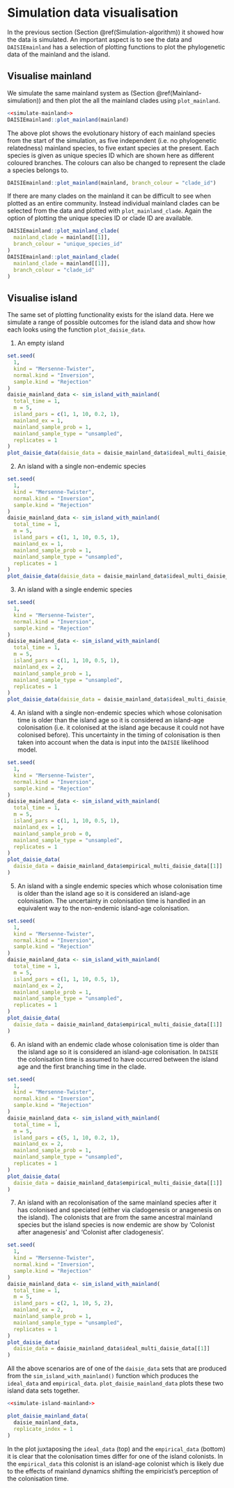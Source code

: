 # Simulation data visualisation {#simulation-data-visualisation}

In the previous section (Section \@ref(Simulation-algorithm)) it showed how the data is simulated. An important aspect is to see the data and `DAISIEmainland`
has a selection of plotting functions to plot the phylogenetic data of the 
mainland and the island. 

## Visualise mainland {#visualise-mainland}

We simulate the same mainland system as (Section \@ref(Mainland-simulation)) and then plot the all the mainland clades using `plot_mainland`.

```r
<<simulate-mainland>>
DAISIEmainland::plot_mainland(mainland)
```

The above plot shows the evolutionary history of each mainland species from the
start of the simulation, as five independent (i.e. no phylogenetic relatedness)
mainland species, to five extant species at the present. Each species is given
as unique species ID which are shown here as different coloured branches. The
colours can also be changed to represent the clade a species belongs to.

```r
DAISIEmainland::plot_mainland(mainland, branch_colour = "clade_id")
``` 

If there are many clades on the mainland it can be difficult to see when plotted
as an entire community. Instead individual mainland clades can be selected from
the data and plotted with `plot_mainland_clade`. Again the option of plotting 
the unique species ID or clade ID are available.

```r
DAISIEmainland::plot_mainland_clade(
  mainland_clade = mainland[[1]], 
  branch_colour = "unique_species_id"
)
DAISIEmainland::plot_mainland_clade(
  mainland_clade = mainland[[1]], 
  branch_colour = "clade_id"
)
```

## Visualise island {#visualise-island}

The same set of plotting functionality exists for the island data. Here we 
simulate a range of possible outcomes for the island data and show how each
looks using the function `plot_daisie_data`.

1. An empty island

```r
set.seed(
  1,
  kind = "Mersenne-Twister",
  normal.kind = "Inversion",
  sample.kind = "Rejection"
)
daisie_mainland_data <- sim_island_with_mainland(
  total_time = 1,
  m = 5,
  island_pars = c(1, 1, 10, 0.2, 1), 
  mainland_ex = 1,
  mainland_sample_prob = 1,
  mainland_sample_type = "unsampled",
  replicates = 1 
)
plot_daisie_data(daisie_data = daisie_mainland_data$ideal_multi_daisie_data[[1]])
```

2. An island with a single non-endemic species

```r
set.seed(
  1,
  kind = "Mersenne-Twister",
  normal.kind = "Inversion",
  sample.kind = "Rejection"
)
daisie_mainland_data <- sim_island_with_mainland(
  total_time = 1,
  m = 5,
  island_pars = c(1, 1, 10, 0.5, 1), 
  mainland_ex = 1,
  mainland_sample_prob = 1,
  mainland_sample_type = "unsampled",
  replicates = 1 
)
plot_daisie_data(daisie_data = daisie_mainland_data$ideal_multi_daisie_data[[1]])
```

3. An island with a single endemic species

```r
set.seed(
  1,
  kind = "Mersenne-Twister",
  normal.kind = "Inversion",
  sample.kind = "Rejection"
)
daisie_mainland_data <- sim_island_with_mainland(
  total_time = 1,
  m = 5,
  island_pars = c(1, 1, 10, 0.5, 1), 
  mainland_ex = 2,
  mainland_sample_prob = 1,
  mainland_sample_type = "unsampled",
  replicates = 1 
)
plot_daisie_data(daisie_data = daisie_mainland_data$ideal_multi_daisie_data[[1]])
```

4. An island with a single non-endemic species which whose colonisation time
is older than the island age so it is considered an island-age colonisation
(i.e. it colonised at the island age because it could not have colonised 
before). This uncertainty in the timing of colonisation is then taken into
account when the data is input into the `DAISIE` likelihood model. 

```r
set.seed(
  1,
  kind = "Mersenne-Twister",
  normal.kind = "Inversion",
  sample.kind = "Rejection"
)
daisie_mainland_data <- sim_island_with_mainland(
  total_time = 1,
  m = 5,
  island_pars = c(1, 1, 10, 0.5, 1), 
  mainland_ex = 1,
  mainland_sample_prob = 0,
  mainland_sample_type = "unsampled",
  replicates = 1 
)
plot_daisie_data(
  daisie_data = daisie_mainland_data$empirical_multi_daisie_data[[1]]
)
```

5. An island with a single endemic species which whose colonisation time
is older than the island age so it is considered an island-age colonisation.
The uncertainty in colonisation time is handled in an equivalent way to the 
non-endemic island-age colonisation.

```r
set.seed(
  1,
  kind = "Mersenne-Twister",
  normal.kind = "Inversion",
  sample.kind = "Rejection"
)
daisie_mainland_data <- sim_island_with_mainland(
  total_time = 1,
  m = 5,
  island_pars = c(1, 1, 10, 0.5, 1), 
  mainland_ex = 2,
  mainland_sample_prob = 1,
  mainland_sample_type = "unsampled",
  replicates = 1 
)
plot_daisie_data(
  daisie_data = daisie_mainland_data$empirical_multi_daisie_data[[1]]
)
```

6. An island with an endemic clade whose colonisation time
is older than the island age so it is considered an island-age colonisation.
In `DAISIE` the colonisation time is assumed to have occurred between the
island age and the first branching time in the clade.

```r
set.seed(
  1,
  kind = "Mersenne-Twister",
  normal.kind = "Inversion",
  sample.kind = "Rejection"
)
daisie_mainland_data <- sim_island_with_mainland(
  total_time = 1,
  m = 5,
  island_pars = c(5, 1, 10, 0.2, 1), 
  mainland_ex = 2,
  mainland_sample_prob = 1,
  mainland_sample_type = "unsampled",
  replicates = 1 
)
plot_daisie_data(
  daisie_data = daisie_mainland_data$empirical_multi_daisie_data[[1]]
)
```

7. An island with an recolonisation of the same mainland species after it has 
colonised and speciated (either via cladogenesis or anagenesis on the island).
The colonists that are from the same ancestral mainland species but the island
species is now endemic are show by 'Colonist after anagenesis' and 'Colonist
after cladogenesis'.

```r

set.seed(
  1,
  kind = "Mersenne-Twister",
  normal.kind = "Inversion",
  sample.kind = "Rejection"
)
daisie_mainland_data <- sim_island_with_mainland(
  total_time = 1,
  m = 5,
  island_pars = c(2, 1, 10, 5, 2), 
  mainland_ex = 2,
  mainland_sample_prob = 1,
  mainland_sample_type = "unsampled",
  replicates = 1 
)
plot_daisie_data(
  daisie_data = daisie_mainland_data$ideal_multi_daisie_data[[1]]
)
```

All the above scenarios are of one of the `daisie_data` sets that are produced
from the `sim_island_with_mainland()` function which produces the `ideal_data`
and `empirical_data`. `plot_daisie_mainland_data` plots these two island data 
sets together.

```r
<<simulate-island-mainland>>

plot_daisie_mainland_data(
  daisie_mainland_data,
  replicate_index = 1
)
```

In the plot juxtaposing the `ideal_data` (top) and the `empirical_data` (bottom)
it is clear that the colonisation times differ for one of the island colonists.
In the `empirical_data` this colonist is an island-age colonist which is likely
due to the effects of mainland dynamics shifting the empiricist's perception of
the colonisation time.
